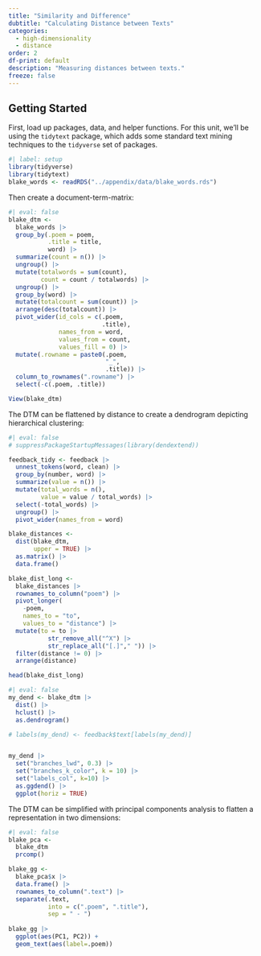 ```yaml
---
title: "Similarity and Difference"
dubtitle: "Calculating Distance between Texts"
categories: 
  - high-dimensionality
  - distance
order: 2
df-print: default
description: "Measuring distances between texts."
freeze: false
---
```


## Getting Started

First, load up packages, data, and helper functions. For this unit, we'll be using the `tidytext` package, which adds some standard text mining techniques to the `tidyverse` set of packages.

```r
#| label: setup
library(tidyverse)
library(tidytext)
blake_words <- readRDS("../appendix/data/blake_words.rds")
```

Then create a document-term-matrix:

```r
#| eval: false
blake_dtm <-
  blake_words |> 
  group_by(.poem = poem,
           .title = title, 
           word) |> 
  summarize(count = n()) |> 
  ungroup() |> 
  mutate(totalwords = sum(count),
         count = count / totalwords) |> 
  ungroup() |> 
  group_by(word) |> 
  mutate(totalcount = sum(count)) |> 
  arrange(desc(totalcount)) |> 
  pivot_wider(id_cols = c(.poem,
                          .title),
              names_from = word,
              values_from = count,
              values_fill = 0) |> 
  mutate(.rowname = paste0(.poem, 
                           "_", 
                           .title)) |> 
  column_to_rownames(".rowname") |> 
  select(-c(.poem, .title))

View(blake_dtm)
```

The DTM can be flattened by distance to create a dendrogram depicting hierarchical clustering:

```r
#| eval: false
# suppressPackageStartupMessages(library(dendextend))

feedback_tidy <- feedback |> 
  unnest_tokens(word, clean) |> 
  group_by(number, word) |> 
  summarize(value = n()) |> 
  mutate(total_words = n(),
         value = value / total_words) |> 
  select(-total_words) |> 
  ungroup() |> 
  pivot_wider(names_from = word)

blake_distances <- 
  dist(blake_dtm, 
       upper = TRUE) |> 
  as.matrix() |> 
  data.frame()

blake_dist_long <- 
  blake_distances |> 
  rownames_to_column("poem") |> 
  pivot_longer(
    -poem,
    names_to = "to",
    values_to = "distance") |> 
  mutate(to = to |> 
           str_remove_all("^X") |> 
           str_replace_all("[.]"," ")) |> 
  filter(distance != 0) |> 
  arrange(distance)

head(blake_dist_long)
```

```r
#| eval: false
my_dend <- blake_dtm |> 
  dist() |> 
  hclust() |> 
  as.dendrogram()

# labels(my_dend) <- feedback$text[labels(my_dend)]


my_dend |> 
  set("branches_lwd", 0.3) |> 
  set("branches_k_color", k = 10) |> 
  set("labels_col", k=10) |> 
  as.ggdend() |> 
  ggplot(horiz = TRUE)
```

The DTM can be simplified with principal components analysis to flatten a representation in two dimensions:

```r
#| eval: false
blake_pca <- 
  blake_dtm 
  prcomp()

blake_gg <- 
  blake_pca$x |> 
  data.frame() |> 
  rownames_to_column(".text") |> 
  separate(.text, 
           into = c(".poem", ".title"),
           sep = " - ")
  
blake_gg |> 
  ggplot(aes(PC1, PC2)) +
  geom_text(aes(label=.poem))

```
